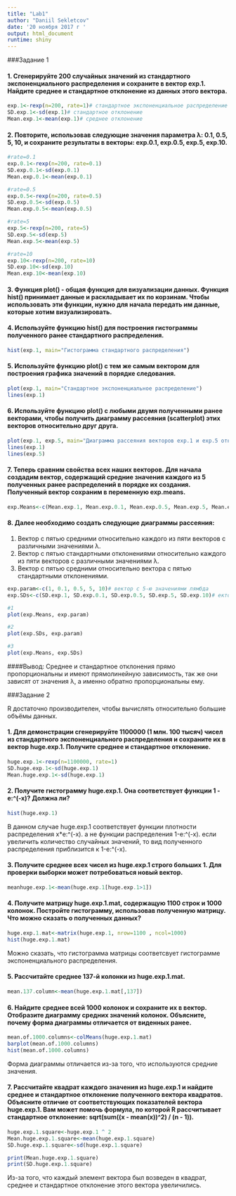 ---
title: "Lab1"
author: "Daniil Sekletcov"
date: '20 ноября 2017 г '
output: html_document
runtime: shiny
---
###Задание 1

#### 1. Сгенерируйте 200 случайных значений из стандартного экспоненциального распределения и сохраните в вектор exp.1. Найдите среднее и стандартное отклонение из данных этого вектора.
```{r}
exp.1<-rexp(n=200, rate=1)# стандартное экспоненциальное распределение
SD.exp.1<-sd(exp.1)# стандартное отклонение
Mean.exp.1<-mean(exp.1)# среднее отклонение
```

#### 2. Повторите, использовав следующие значения параметра λ: 0.1, 0.5, 5, 10, и сохраните результаты в векторы: exp.0.1, exp.0.5, exp.5, exp.10.
```{r}
#rate=0.1
exp.0.1<-rexp(n=200, rate=0.1)
SD.exp.0.1<-sd(exp.0.1)
Mean.exp.0.1<-mean(exp.0.1)

#rate=0.5
exp.0.5<-rexp(n=200, rate=0.5)
SD.exp.0.5<-sd(exp.0.5)
Mean.exp.0.5<-mean(exp.0.5)

#rate=5
exp.5<-rexp(n=200, rate=5)
SD.exp.5<-sd(exp.5)
Mean.exp.5<-mean(exp.5)

#rate=10
exp.10<-rexp(n=200, rate=10)
SD.exp.10<-sd(exp.10)
Mean.exp.10<-mean(exp.10)
```

#### 3. Функция plot() - общая функция для визуализации данных. Функция hist() принимает данные и раскладывает их по корзинам. Чтобы использовать эти функции, нужно для начала передать им данные, которые хотим визуализировать.
#### 4. Используйте функцию hist() для построения гистограммы полученного ранее стандартного распределения.
```{r}
hist(exp.1, main="Гистограмма стандартного распределения")
```

#### 5. Используйте функцию plot() с тем же самым вектором для построения графика значений в порядке следования.
```{r}
plot(exp.1, main="Стандартное экспоненциальное распределение")
lines(exp.1)
```

#### 6. Используйте функцию plot() с любыми двумя полученными ранее векторами, чтобы получить диаграмму рассеяния (scatterplot) этих векторов относительно друг друга.
```{r}
plot(exp.1, exp.5, main="Диаграмма рассеяния векторов exp.1 и exp.5 относительно друг друга")
lines(exp.1)
lines(exp.5)
```

#### 7. Теперь сравним свойства всех наших векторов. Для начала создадим вектор, содержащий средние значения каждого из 5 полученных ранее распределений в порядке их создания. Полученный вектор сохраним в переменную exp.means.
```{r}
exp.Means<-c(Mean.exp.1, Mean.exp.0.1, Mean.exp.0.5, Mean.exp.5, Mean.exp.10)
```

#### 8. Далее необходимо создать следующие диаграммы рассеяния:
1. Вектор с пятью средними относительно каждого из пяти векторов с различными значениями λ.
2. Вектор с пятью стандартными отклонениями относительно каждого из пяти векторов с различными значениями λ.
3. Вектор с пятью средними относительно вектора с пятью стандартными отклонениями.
```{r}
exp.param<-c(1, 0.1, 0.5, 5, 10)# вектор с 5-ю значениями лямбда
exp.SDs<-c(SD.exp.1, SD.exp.0.1, SD.exp.0.5, SD.exp.5, SD.exp.10)# ектор с 5-ю стандартными отклонениями

#1
plot(exp.Means, exp.param)

#2
plot(exp.SDs, exp.param)

#3
plot(exp.Means, exp.SDs)
```
####Вывод:
Среднее и стандартное отклонения прямо пропорциональны и имеют прямолинейную зависимость, так же они зависят от значения λ, а именно обратно пропорциональны ему.


###Задание 2

R достаточно производителен, чтобы вычислять относительно большие объёмы данных.

#### 1. Для демонстрации сгенерируйте 1100000 (1 млн. 100 тысяч) чисел из стандартного экспоненциального распределения и сохраните их в вектор huge.exp.1. Получите среднее и стандартное отклонение.
```{r}
huge.exp.1<-rexp(n=1100000, rate=1)
SD.huge.exp.1<-sd(huge.exp.1)
Mean.huge.exp.1<-sd(huge.exp.1)
```

#### 2. Получите гистограмму huge.exp.1. Она соответствует функции 1 - e:^(-x)? Должна ли?
```{r}
hist(huge.exp.1)
```

В данном случае huge.exp.1 соответствует функции плотности распределения x*e:^(-x). а не функции распределения 1-e:^(-x). если увеличить количество случайных значений, то вид полученного распределения приблизится к 1-e:^(-x).

#### 3. Получите среднее всех чисел из huge.exp.1 строго больших 1. Для проверки выборки может потребоваться новый вектор.
```{r}
meanhuge.exp.1<-mean(huge.exp.1[huge.exp.1>1])
```

#### 4. Получите матрицу huge.exp.1.mat, содержащую 1100 строк и 1000 колонок. Постройте гистограмму, использовав полученную матрицу. Что можно сказать о полученных данных?
```{r}
huge.exp.1.mat<-matrix(huge.exp.1, nrow=1100 , ncol=1000)
hist(huge.exp.1.mat) 
```
Можно сказать, что гистограмма матрицы соответсвует гистограмме экспоненциального распределения.

#### 5. Рассчитайте среднее 137-й колонки из huge.exp.1.mat.
```{r}
mean.137.column<-mean(huge.exp.1.mat[,137])
```

#### 6. Найдите среднее всей 1000 колонок и сохраните их в вектор. Отобразите диаграмму средних значений колонок. Объясните, почему форма диаграммы отличается от виденных ранее.
```{r}
mean.of.1000.columns<-colMeans(huge.exp.1.mat)
barplot(mean.of.1000.columns)
hist(mean.of.1000.columns)
```
Форма диаграммы отличается из-за того, что используются средние значения.

#### 7. Рассчитайте квадрат каждого значения из huge.exp.1 и найдите среднее и стандартное отклонение полученного вектора квадратов. Объясните отличие от соответствующих показателей вектора huge.exp.1. Вам может помочь формула, по которой R рассчитывает стандартное отклонение: sqrt(sum((x - mean(x))^2) / (n - 1)).
```{r}
huge.exp.1.square<-huge.exp.1 ^ 2
Mean.huge.exp.1.square<-mean(huge.exp.1.square)
SD.huge.exp.1.square<-sd(huge.exp.1.square)

print(Mean.huge.exp.1.square)
print(SD.huge.exp.1.square)
```
Из-за того, что каждый элемент вектора был возведен в квадрат, среднее и стандартное отклонение этого вектора увеличились.




